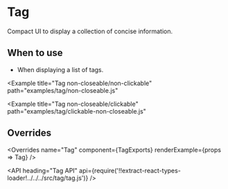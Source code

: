 <!--
Copyright (c) 2018 Uber Technologies, Inc.

This source code is licensed under the MIT license found in the
LICENSE file in the root directory of this source tree.
-->





# Tag

Compact UI to display a collection of concise information.

## When to use

- When displaying a list of tags.

<Example title="Tag basic Usage" path="examples/tag/basic.js">
  <Basic />
</Example>

<Example title="Tag closeable/non-clickable" path="examples/tag/kinds.js">
  <Kinds />
</Example>

<Example title="Tag closeable/clickable" path="examples/tag/clickable.js">
  <Clickable />
</Example>

<Example title="Tag in a disabled state" path="examples/tag/disabled.js">
  <Disabled />
</Example>

<Example
  title="Tag non-closeable/non-clickable"
  path="examples/tag/non-closeable.js"
>
  <NonCloseable />
</Example>

<Example
  title="Tag non-closeable/clickable"
  path="examples/tag/clickable-non-closeable.js"
>
  <ClickableNonCloseable />
</Example>

<Example title="Tag Custom Color example" path="examples/tag/custom-color.js">
  <CustomColor />
</Example>

## Overrides

<Overrides
  name="Tag"
  component={TagExports}
  renderExample={props => <Tag overrides={props.overrides}>Tag</Tag>}
/>

<API
  heading="Tag API"
  api={require('!!extract-react-types-loader!../../../src/tag/tag.js')}
/>
